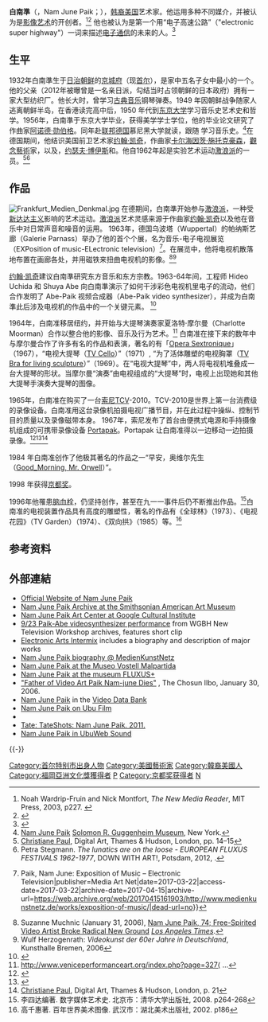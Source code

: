 {{NoteTA
|1=zh-hant:白南準;zh-hans:白南准;
|2=白南准=>zh-hant:白南準;
}}
{{Infobox artist
| name         = 白南準
| image        = <!-- 檔案不存在 Portrait of Nam June Paik-by Lim Young-kyun-1981.jpg ，可從英文維基百科取得 -->
| caption      = 1983年于[[纽约|纽约]]。照片由 Lim Young-kyun 拍摄
| birth_date   = {{birth date|df=yes|1932|07|20}}
| birth_place  = [[朝鮮日治時期|日据朝鲜]][[京城府|京城府]]，今天的[[首尔|首尔]]
| death_date   = {{death date and age|df=yes|2006|1|29|1932|07|20}}
| death_place  = [[美国|美国]][[佛罗里达|佛罗里达]][[迈阿密|迈阿密]]
| field        = {{nowrap|[[影像艺术|影像艺术]], [[行为艺术|行为艺术]], [[装置艺术|装置艺术]]}}
| training     = [[东京大学|东京大学]],<br>{{nowrap|[[慕尼黑大学|慕尼黑大学]]}}
| movement     = [[激浪派|激浪派]]
| works        = 
| patrons      =
| awards       = [[File:ROK_Order_of_Cultural_Merit_Geum-gwan_(1st_Class)_ribbon.PNG|border]] [[大韩民国文化勳章|大韩民国文化勳章]] (2007)
| spouse       = {{marriage|[[久保田成子|久保田成子]]|1977<!--|January 29, 2006-->}}
| module        = {{Infobox Korean name
 | hangul  = {{linktext|백|남|준}}
 | hanja   = {{linktext|白|南|準}}
 | rr      = Baek Namjun
 | mr      = Paek Namjun
| child  = yes}}
}}

'''白南準'''（{{lang-ko|백남준}}，Nam June Paik；{{bd|1932年|7月20日|2006年|1月29日}}），[[韩裔美国人|韩裔美国]]艺术家。他运用多种不同媒介，并被认为是[[影像艺术|影像艺术]]的开创者。<ref>Noah Wardrip-Fruin and Nick Montfort, ''The New Media Reader'', MIT Press, 2003, p227. {{ISBN|0-262-23227-8}}</ref><ref>{{cite news | url=https://www.washingtonpost.com/blogs/going-out-guide/post/father-of-video-art-nam-june-paik-gets-american-art-museum-exhibit-photos/2012/12/12/c16fa980-448b-11e2-8e70-e1993528222d_blog.html | work=The Washington Post | first=Maura | last=Judkis | title="Father of video art" Nam June Paik gets American Art Museum exhibit (Photos) | date=December 12, 2012 | accessdate=2021-02-14 | archive-date=2017-08-09 | archive-url=https://web.archive.org/web/20170809041026/https://www.washingtonpost.com/blogs/going-out-guide/post/father-of-video-art-nam-june-paik-gets-american-art-museum-exhibit-photos/2012/12/12/c16fa980-448b-11e2-8e70-e1993528222d_blog.html | dead-url=no }}</ref> 他也被认为是第一个用“电子高速公路”（"electronic super highway"）一词来描述[[电子通信|电子通信]]的未来的人。<ref>{{cite news
 |last1        = Danzico
 |first1       = Matt
 |last2        = O'Brien
 |first2       = Jane
 |title        = Visual artist Nam June Paik predicted internet age
 |url          = https://www.bbc.co.uk/news/magazine-20649028
 |publisher    = [[BBC_News_online|BBC News online]]
 |date         = 2012-12-17
 |access-date  = 2012-12-18
 |archive-date = 2017-04-11
 |archive-url  = https://web.archive.org/web/20170411045822/http://www.bbc.co.uk/news/magazine-20649028
 |dead-url     = no
}}</ref>

== 生平 ==
1932年白南準生于[[日治朝鲜|日治朝鲜]]的[[京城府|京城府]]（现[[首尔|首尔]]），是家中五名子女中最小的一个。他的父亲（2012年被曝曾是一名亲日派，勾结当时占领朝鲜的日本政府）拥有一家大型纺织厂。他长大时，曾学习[[古典音乐|古典音乐]]钢琴弹奏。1949 年因朝鲜战争随家人逃离朝鲜半岛，在香港读完高中后，1950 年代到[[东京大学|东京大学]]学习音乐史艺术史和哲学。1956年，白南準于东京大学毕业，获得美学学士学位，他的毕业论文研究了作曲家[[阿诺德·勋伯格|阿诺德·勋伯格]]。同年赴[[联邦德国|联邦德国]]慕尼黑大学就读，跟随 {{link-en|格奧吉亞底斯|Thrasybulos Georgiades|格奧吉亞底斯}}学习音乐史。<ref name="Nam June Paik">[http://www.guggenheim.org/new-york/collections/collection-online/artists/bios/422 Nam June Paik] {{webarchive|url=https://web.archive.org/web/20140311093600/http://www.guggenheim.org/new-york/collections/collection-online/artists/bios/422 |date=2014-03-11 }} [[Solomon_R._Guggenheim_Museum|Solomon R. Guggenheim Museum]], New York.</ref>在德国期间，他结识美国前卫艺术家[[约翰·凯奇|约翰·凯奇]]，作曲家[[卡尔海因茨·施托克豪森|卡尔海因茨·施托克豪森]]，[[觀念藝術|觀念藝術]]家{{link-en|莎朗．葛瑞斯|Sharon Grace|莎朗．葛瑞斯}}，以及{{link-en|乔治·马修纳斯|George Maciunas|乔治·马修纳斯}}，[[约瑟夫·博伊斯|约瑟夫·博伊斯]]和{{link-en|沃尔夫·福斯特尔|Wolf Vostell|沃尔夫·福斯特尔}}。他自1962年起是实验艺术运动[[激浪派|激浪派]]的一员。<ref>[[Christiane_Paul_(curator)|Christiane Paul]], Digital Art, Thames & Hudson, London, pp. 14–15</ref><ref>Petra Stegmann. ''The lunatics are on the loose - EUROPEAN FLUXUS FESTIVALS 1962-1977'', DOWN WITH ART!, Potsdam, 2012, {{ISBN|978-3-9815579-0-9}}.</ref>

==作品==
[[Image:Frankfurt_Medien_Denkmal.jpg|thumb]]
在德期间，白南準开始参与[[激浪派|激浪派]]，一种受[[新达达主义|新达达主义]]影响的艺术运动。[[激浪派|激浪派]]艺术灵感来源于作曲家[[约翰·凯奇|约翰·凯奇]]以及他在音乐中对日常声音和噪音的运用。
1963年，德国乌波塔（Wuppertal）的帕纳斯艺廊（Galerie Parnass）举办了他的首个个展，名为音乐-电子电视展览（EXPosition of music-ELectronic television）<ref>{{Cite web|url=http://www.medienkunstnetz.de/works/exposition-of-music/|title=Media Art Net {{!}} Paik, Nam June: Exposition of Music – Electronic Television|publisher=Media Art Net|date=2017-03-22|access-date=2017-03-22|archive-date=2017-04-15|archive-url=https://web.archive.org/web/20170415161903/http://www.medienkunstnetz.de/works/exposition-of-music/|dead-url=no}}</ref>。在展览中，他将电视机散落地布置在画廊各处，并用磁铁来扭曲电视机的影像。<ref>Suzanne Muchnic (January 31, 2006), [http://articles.latimes.com/2006/jan/31/local/me-paik31 Nam June Paik, 74; Free-Spirited Video Artist Broke Radical New Ground] {{Wayback|url=http://articles.latimes.com/2006/jan/31/local/me-paik31 |date=20141220050854 }} ''[[Los_Angeles_Times|Los Angeles Times]]''.</ref><ref>Wulf Herzogenrath: ''Videokunst der 60er Jahre in Deutschland'', Kunsthalle Bremen, 2006</ref>

[[约翰·凯奇|约翰·凯奇]]建议白南準研究东方音乐和东方宗教。1963-64年间，工程师 Hideo Uchida 和 Shuya Abe 向白南準演示了如何干涉彩色电视机里电子的流动，他们合作发明了 Abe-Paik 视频合成器（Abe-Paik video synthesizer），并成为白南準此后涉及电视机的作品中的一个关键元素。 <ref>{{Cite web|url=https://museumzero.blogspot.com/2013/12/its-all-baseball-nam-june-paik-starts.html|title=It's All Baseball: Nam June Paik Starts Out|access-date=2021-02-14|archive-date=2020-06-29|archive-url=https://web.archive.org/web/20200629222646/https://museumzero.blogspot.com/2013/12/its-all-baseball-nam-june-paik-starts.html|dead-url=no}}</ref>

1964年，白南准移居纽约，并开始与大提琴演奏家夏洛特·摩尔曼（Charlotte Moorman）合作以整合他的影像、音乐及行为艺术。<ref>http://www.veniceperformanceart.org/index.php?page=327&lang {{Wayback|url=http://www.veniceperformanceart.org/index.php?page=327&lang |date=20180420203021 }}...</ref> 白南准在接下来的数年中与摩尔曼合作了许多有名的作品和表演，著名的有「[[Wikt:Opera_Sextronique|Opera Sextronique]]」（1967），“电视大提琴（[[Wikt:TV_Cello|TV Cello]]）”（1971）, “为了活体雕塑的电视胸罩（[[Wikt:TV_Bra_for_living_sculpture|TV Bra for living sculpture]]）”（1969）。在“电视大提琴”中，两人将电视机堆叠成一台大提琴的形状。当摩尔曼“演奏”由电视组成的“大提琴”时，电视上出现她和其他大提琴手演奏大提琴的图像。

1965年，白南准在购买了一台[[索尼|索尼]]TCV-2010。TCV-2010是世界上第一台消费级的录像设备。白南准用这台录像机拍摄电视广播节目，并在此过程中操纵、控制节目的质量以及录像磁带本身。 1967年，索尼发布了首台由便携式电源和手持摄像机组成的可携带录像设备 [[Portapak|Portapak]]。Portapak 让白南准得以一边移动一边拍摄录像。<ref>{{Cite web|url=https://www.guggenheim.org/blogs/the-take/the-year-video-art-was-born|title=The Year Video Art Was Born|date=2010-07-15|publisher=Guggenheim|access-date=2017-03-22|archive-date=2017-03-22|archive-url=https://web.archive.org/web/20170322204401/https://www.guggenheim.org/blogs/the-take/the-year-video-art-was-born|dead-url=no}}</ref><ref>{{Cite web|url=https://museumzero.blogspot.com/2013/12/nam-june-paik-starts-making-video.html|title=Nam June Paik Starts Making Video|access-date=2021-02-14|archive-date=2020-06-30|archive-url=https://web.archive.org/web/20200630194841/https://museumzero.blogspot.com/2013/12/nam-june-paik-starts-making-video.html|dead-url=no}}</ref><ref>[[Christiane_Paul_(curator)|Christiane Paul]], Digital Art, Thames & Hudson, London, p. 21</ref>

1984 年白南准创作了他极其著名的作品之一“早安，奥维尔先生（[[Wikt:Good_Morning,_Mr._Orwell|Good_Morning, Mr. Orwell]]）”。

1998 年获得[[京都奖|京都奖]]。

1996年他罹患[[脑血栓|脑血栓]]，仍坚持创作，甚至在九一一事件后仍不断推出作品。<ref>李四达编著. 数字媒体艺术史. 北京市：清华大学出版社, 2008. p264-268</ref>白南准的电视装置作品具有高度的雕塑性，著名的作品有《全球林》（1973）、《电视花园》（TV Garden）（1974）、《双向拱》（1985）等。<ref>高千惠著. 百年世界美术图像. 武汉市：湖北美术出版社, 2002. p186</ref>

==参考资料==
{{Reflist|30em}}

== 外部連結 ==
{{Wikiquote|Nam June Paik}}
{{Commons category}}
*[https://web.archive.org/web/20041015061902/http://www.paikstudios.com/ Official Website of Nam June Paik]
*[https://web.archive.org/web/20120908032241/http://americanart.si.edu/collections/mediaarts/paik/ Nam June Paik Archive at the Smithsonian American Art Museum]
*[https://www.google.com/culturalinstitute/beta/partner/nam-june-paik-art-center Nam June Paik Art Center at Google Cultural Institute] {{Wayback|url=https://www.google.com/culturalinstitute/beta/partner/nam-june-paik-art-center |date=20161107094350 }}
*[http://main.wgbh.org/wgbh/NTW/FA/TITLES/9328.HTML 9/23 Paik-Abe videosynthesizer performance] {{Wayback|url=http://main.wgbh.org/wgbh/NTW/FA/TITLES/9328.HTML |date=20191124225222 }} from WGBH New Television Workshop archives, features short clip
*[https://web.archive.org/web/20060509091832/http://www.eai.org/eai/artist.jsp?artistID=481 Electronic Arts Intermix] includes a biography and description of major works
*[http://www.medienkunstnetz.de/artist/paik/biography/ Nam June Paik biography @ MedienKunstNetz] {{Wayback|url=http://www.medienkunstnetz.de/artist/paik/biography/ |date=20210505221423 }}
*[http://www.museovostell.org/coleccion2.htm Nam June Paik at the Museo Vostell Malpartida] {{Wayback|url=http://www.museovostell.org/coleccion2.htm |date=20160304232530 }}
*[https://web.archive.org/web/20120425193123/http://www.fluxus-plus.de/id-50-jahre-fluxus.html Nam June Paik at the museum FLUXUS+]
*[http://english.chosun.com/site/data/html_dir/2006/01/30/2006013061012.html "Father of Video Art Paik Nam-june Dies"] {{Wayback|url=http://english.chosun.com/site/data/html_dir/2006/01/30/2006013061012.html |date=20210224130419 }}, The Chosun Ilbo, January 30, 2006.
*[https://web.archive.org/web/20080405062244/http://www.vdb.org/smackn.acgi%24artistdetail?PAIKN Nam June Paik] in the [http://www.vdb.org/ Video Data Bank]
*[http://www.ubu.com/film/paik.html Nam June Paik on Ubu Film] {{Wayback|url=http://www.ubu.com/film/paik.html |date=20161216033601 }}
*{{IMDb name|0656760}}
*[https://web.archive.org/web/20110705082259/http://channel.tate.org.uk/media/821234899001 Tate: TateShots: Nam June Paik. 2011.]
*[http://www.ubu.com/sound/paik.html Nam June Paik in [[UbuWeb|UbuWeb]] Sound] {{Wayback|url=http://www.ubu.com/sound/paik.html |date=20211019135646 }}

{{-}}
{{京都奖获得者|arts-philosophy}}
{{Authority control}}
{{DEFAULTSORT:B}}

[[Category:首尔特别市出身人物|Category:首尔特别市出身人物]]
[[Category:美國藝術家|Category:美國藝術家]]
[[Category:韓裔美國人|Category:韓裔美國人]]
[[Category:福岡亞洲文化獎獲得者|Category:福岡亞洲文化獎獲得者]]
[[Category:影像艺术家|P]]
[[Category:京都奖获得者|Category:京都奖获得者]]
[[Category:水原白氏|N]]